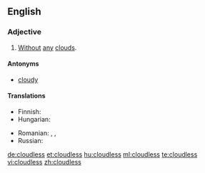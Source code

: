 ==English==

===Adjective===
{{en-adj}}

# {{weather}} [[without|Without]] [[any]] [[cloud]]s.

====Antonyms====
* [[cloudy]]

====Translations====
{{trans-top|without any clouds}}
* Finnish: {{t+|fi|pilvetön}}
* Hungarian: {{t+|hu|felhőtlen}}
{{trans-mid}}
* Romanian: {{t|ro|senin}},  {{t|ro|clar}},  {{t|ro|limpede}}
* Russian: {{t|ru|безоблачный|tr=b'ezóblačnyj|sc=Cyrl}}
{{trans-bottom}}

[[de:cloudless]]
[[et:cloudless]]
[[hu:cloudless]]
[[ml:cloudless]]
[[te:cloudless]]
[[vi:cloudless]]
[[zh:cloudless]]